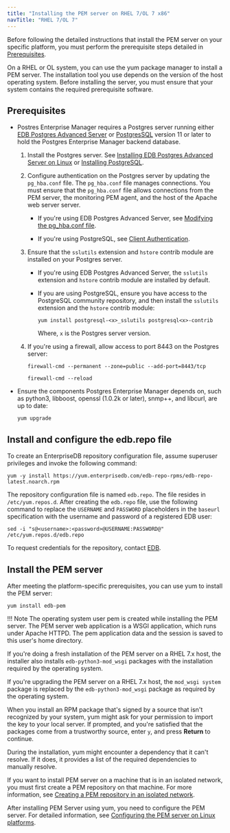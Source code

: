 ```yaml
---
title: "Installing the PEM server on RHEL 7/OL 7 x86"
navTitle: "RHEL 7/OL 7"
---
```


Before following the detailed instructions that install the PEM server on your specific platform, you must perform the prerequisite steps detailed in [Prerequisites](#prerequisites).

On a RHEL or OL system, you can use the yum package manager to install a PEM server. The installation tool you use depends on the version of the host operating system. Before installing the server, you must ensure that your system contains the required prerequisite software.

## Prerequisites

- Postres Enterprise Manager requires a Postgres server running either [EDB Postgres Advanced Server](/epas/latest) or [PostgresSQL](/supported-open-source/postgresql/) version 11 or later to hold the Postgres Enterprise Manager backend database. 
  
  1. Install the Postgres server. See [Installing EDB Postgres Advanced Server on Linux](/epas/latest/epas_inst_linux) or [Installing PostgreSQL](/supported-open-source/postgresql/installer/).
  
  2. Configure authentication on the Postgres server by updating the `pg_hba.conf` file. The `pg_hba.conf` file manages connections. You must ensure that the `pg_hba.conf` file allows connections from the PEM server, the monitoring PEM agent, and the host of the Apache web server server.
  
     - If you're using EDB Postgres Advanced Server, see [Modifying the pg_hba.conf file](/pem/latest/managing_database_server/#modifying-the-pg_hbaconf-file).

     - If you're using PostgreSQL, see [Client Authentication](https://www.postgresql.org/docs/current/auth-pg-hba-conf.html).

  3.  Ensure that the `sslutils` extension and `hstore` contrib module are installed on your Postgres server.

      -   If you're using EDB Postgres Advanced Server, the `sslutils` extension and `hstore` contrib module are installed by default.

      -   If you are using PostgreSQL, ensure you have access to the PostgreSQL community repository, and then install the `sslutils` extension and the `hstore` contrib module: 

          ```shell
          yum install postgresql-<x>_sslutils postgresql<x>-contrib
          ```

          Where, `x` is the Postgres server version.

   4.  If you're using a firewall, allow access to port 8443 on the Postgres server:

       ```shell
       firewall-cmd --permanent --zone=public --add-port=8443/tcp
     
       firewall-cmd --reload
       ```

-  Ensure the components Postgres Enterprise Manager depends on, such as python3, libboost, openssl (1.0.2k or later), snmp++, and libcurl, are up to date: 

   ```shell
   yum upgrade
   ```



## Install and configure the edb.repo file

To create an EnterpriseDB repository configuration file, assume superuser privileges and invoke the following command:

```shell
yum -y install https://yum.enterprisedb.com/edb-repo-rpms/edb-repo-latest.noarch.rpm
```

The repository configuration file is named `edb.repo`. The file resides in `/etc/yum.repos.d`. After creating the `edb.repo` file, use the following command to replace the `USERNAME` and `PASSWORD` placeholders in the `baseurl` specification with the username and password of a registered EDB user:

```shell
sed -i "s@<username>:<password>@USERNAME:PASSWORD@" /etc/yum.repos.d/edb.repo
```

To request credentials for the repository, contact [EDB](https://www.enterprisedb.com/repository-access-request).

## Install the PEM server

After meeting the platform-specific prerequisites, you can use yum to install the PEM server:

```shell
yum install edb-pem
```

!!! Note
    The operating system user pem is created while installing the PEM server. The PEM server web application is a WSGI application, which runs under Apache HTTPD. The pem application data and the session is saved to this user's home directory.

If you're doing a fresh installation of the PEM server on a RHEL 7.x host, the installer also installs `edb-python3-mod_wsgi` packages with the installation required by the operating system.

If you're upgrading the PEM server on a RHEL 7.x host, the `mod_wsgi system` package is replaced by the `edb-python3-mod_wsgi` package as required by the operating system.

When you install an RPM package that's signed by a source that isn't recognized by your system, yum might ask for your permission to import the key to your local server. If prompted, and you're satisfied that the packages come from a trustworthy source, enter `y`, and press **Return** to continue.

During the installation, yum might encounter a dependency that it can't resolve. If it does, it provides a list of the required dependencies to manually resolve.

If you want to install PEM server on a machine that is in an isolated network, you must first create a PEM repository on that machine. For more information, see [Creating a PEM repository in an isolated network](../../creating_pem_repository_in_isolated_network/).

After installing PEM Server using yum, you need to configure the PEM server. For detailed information, see [Configuring the PEM server on Linux platforms](../../configuring_the_pem_server_on_linux/).

